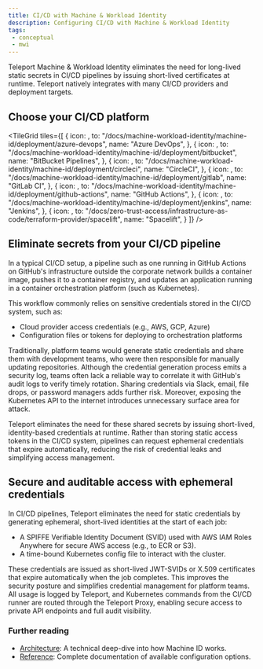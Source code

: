 ```yaml
---
title: CI/CD with Machine & Workload Identity
description: Configuring CI/CD with Machine & Workload Identity
tags:
 - conceptual
 - mwi
---
```


Teleport Machine & Workload Identity eliminates the need for long-lived static secrets in CI/CD pipelines by issuing short-lived 
certificates at runtime. Teleport natively integrates with many CI/CD providers and deployment targets.

## Choose your CI/CD platform

<TileGrid
  tiles={[
    {
      icon: <Icon name="azureDevops" size="xl" />,
      to: "/docs/machine-workload-identity/machine-id/deployment/azure-devops",
      name: "Azure DevOps",
    },
    {
      icon: <Icon name="bitbucket" size="xl" />,
      to: "/docs/machine-workload-identity/machine-id/deployment/bitbucket",
      name: "BitBucket Pipelines",
    },
    {
      icon: <Icon name="circleci" size="xl" />,
      to: "/docs/machine-workload-identity/machine-id/deployment/circleci",
      name: "CircleCI",
    },
    {
      icon: <Icon name="gitlab" size="xl" />,
      to: "/docs/machine-workload-identity/machine-id/deployment/gitlab",
      name: "GitLab CI",
    },
    {
      icon: <Icon name="githubActions" size="xl" />,
      to: "/docs/machine-workload-identity/machine-id/deployment/github-actions",
      name: "GitHub Actions",
    },
    {
      icon: <Icon name="jenkins" size="xl" />,
      to: "/docs/machine-workload-identity/machine-id/deployment/jenkins",
      name: "Jenkins",
    },
    {
      icon: <Icon name="spacelift" size="xl" />,
      to: "/docs/zero-trust-access/infrastructure-as-code/terraform-provider/spacelift",
      name: "Spacelift",
    }
  ]}
/>

## Eliminate secrets from your CI/CD pipeline

In a typical CI/CD setup, a pipeline such as one running in GitHub Actions on GitHub's infrastructure outside the corporate network builds a 
container image, pushes it to a container registry, and updates an application running in a container orchestration platform (such as Kubernetes).

This workflow commonly relies on sensitive credentials stored in the CI/CD system, such as:

- Cloud provider access credentials (e.g., AWS, GCP, Azure)
- Configuration files or tokens for deploying to orchestration platforms

Traditionally, platform teams would generate static credentials and share them with development teams, who were then responsible for manually updating 
repositories. Although the credential generation process emits a security log, teams often lack a reliable way to correlate it with GitHub's audit logs 
to verify timely rotation. Sharing credentials via Slack, email, file drops, or password managers adds further risk. Moreover, exposing the Kubernetes API 
to the internet introduces unnecessary surface area for attack.

Teleport eliminates the need for these shared secrets by issuing short-lived, identity-based credentials at runtime. Rather than storing static access tokens in the CI/CD 
system, pipelines can request ephemeral credentials that expire automatically, reducing the risk of credential leaks and simplifying access management.

## Secure and auditable access with ephemeral credentials

In CI/CD pipelines, Teleport eliminates the need for static credentials by generating ephemeral, short-lived identities at the start of each job:

- A SPIFFE Verifiable Identity Document (SVID) used with AWS IAM Roles Anywhere for secure AWS access (e.g., to ECR or S3).
- A time-bound Kubernetes config file to interact with the cluster.

These credentials are issued as short-lived JWT-SVIDs or X.509 certificates that expire automatically when the job completes. 
This improves the security posture and simplifies credential management for platform teams. All usage is logged by Teleport, 
and Kubernetes commands from the CI/CD runner are routed through the Teleport Proxy, enabling secure access to private 
API endpoints and full audit visibility.

### Further reading

- [Architecture](../reference/architecture/machine-id-architecture.mdx): A technical deep-dive into how Machine ID
  works.
- [Reference](../reference/machine-id/machine-id.mdx): Complete documentation of available
  configuration options.
